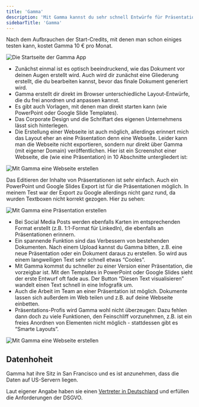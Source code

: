 ```yaml
---
title: 'Gamma'
description: 'Mit Gamma kannst du sehr schnell Entwürfe für Präsentationen, Websites, Dokumente und Social Media Posts erstellen. Sie werden hier "Gammas" genannt.'
sidebarTitle: 'Gamma'
---
```

Nach dem Aufbrauchen der Start-Credits, mit denen man schon einiges testen kann, kostet Gamma 10 € pro Monat.

![Die Startseite der Gamma App](screenshot1.png)

- Zunächst einmal ist es optisch beeindruckend, wie das Dokument vor deinen Augen erstellt wird. Auch wird dir zunächst eine Gliederung erstellt, die du bearbeiten kannst, bevor das finale Dokument generiert wird.
- Gamma erstellt dir direkt im Browser unterschiedliche Layout-Entwürfe, die du frei anordnen und anpassen kannst.
- Es gibt auch Vorlagen, mit denen man direkt starten kann (wie PowerPoint oder Google Slide Templates).
- Das Corporate Design und die Schriftart des eigenen Unternehmens lässt sich hinterlegen.
- Die Erstellung einer Webseite ist auch möglich, allerdings erinnert mich das Layout eher an eine Präsentation denn eine Webseite. Leider kann man die Webseite nicht exportieren, sondern nur direkt über Gamma (mit eigener Domain) veröffentlichen. Hier ist ein Screenshot einer Webseite, die (wie eine Präsentation) in 10 Abschnitte untergliedert ist:

![Mit Gamma eine Webseite erstellen](screenshot2.png)

Das Editieren der Inhalte von Präsentationen ist sehr einfach. Auch ein PowerPoint und Google Slides Export ist für die Präsentationen möglich. In meinem Test war der Export zu Google allerdings nicht ganz rund, da wurden Textboxen nicht korrekt gezogen. Hier zu sehen:

![Mit Gamma eine Präsentation erstellen](screenshot3.png)

- Bei Social Media Posts werden ebenfalls Karten im entsprechenden Format erstellt (z.B. 1:1-Format für LinkedIn), die ebenfalls an Präsentationen erinnern.
- Ein spannende Funktion sind das Verbessern von bestehenden Dokumenten. Nach einem Upload kannst du Gamma bitten, z.B. eine neue Präsentation oder ein Dokument daraus zu erstellen. So wird aus einem langweiligen Text sehr schnell etwas “Cooles”.
- Mit Gamma kommst du schneller zu einer Version einer Präsentation, die vorzeigbar ist. Mit den Templates in PowerPoint oder Google Slides sieht der erste Entwurf oft fade aus. Der Button “Diesen Text visualisieren” wandelt einen Text schnell in eine Infografik um.
- Auch die Arbeit im Team an einer Präsentation ist möglich. Dokumente lassen sich außerdem im Web teilen und z.B. auf deine Webseite einbetten.
- Präsentations-Profis wird Gamma wohl nicht überzeugen: Dazu fehlen dann doch zu viele Funktionen, den Feinschliff vorzunehmen, z.B. ist ein freies Anordnen von Elementen nicht möglich - stattdessen gibt es “Smarte Layouts”.

![Mit Gamma eine Webseite erstellen](screenshot4.png)

## Datenhoheit

Gamma hat ihre Sitz in San Francisco und es ist anzunehmen, dass die Daten auf US-Servern liegen.

Laut eigener Angabe haben sie einen [Vertreter in Deutschland](https://gamma.app/privacy#notice-to-european-users) und erfüllen die Anforderungen der DSGVO.
